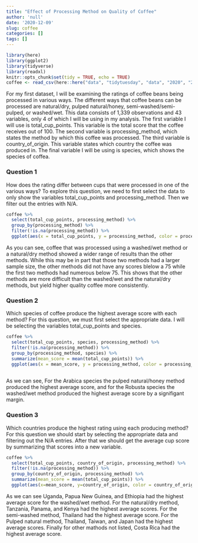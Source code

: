 ```yaml
---
title: "Effect of Processing Method on Quality of Coffee"
author: 'null'
date: '2020-12-09'
slug: coffee
categories: []
tags: []
---
```

```r
library(here)
library(ggplot2)
library(tidyverse)
library(readxl)
knitr::opts_chunk$set(tidy = TRUE, echo = TRUE)
coffee <- read_csv(here::here("data", "tidytuesday", "data", "2020", "2020-07-07", "coffee_ratings.csv"))
```

For my first dataset, I will be examining the ratings of coffee beans being processed in various ways. The different ways that coffee beans can be processed are natural/dry, pulped natural/honey, semi-washed/semi-pulped, or washed/wet. This data consists of 1,339 observations and 43 variables, only 4 of which I will be using in my analysis. The first variable I will use is total_cup_points. This variable is the total score that the coffee receives out of 100. The second variable is processing_method, which states the method by which this coffee was processed. The third variable is country_of_origin. This variable states which country the coffee was produced in. The final variable I will be using is species, which shows the species of coffea.

### Question 1
How does the rating differ between cups that were processed in one of the various ways? To explore this question, we need to first select the data to only show the variables total_cup_points and processing_method. Then we filter out the entries with N/A.
```r
coffee %>%
  select(total_cup_points, processing_method) %>%
  group_by(processing_method) %>%
  filter(!is.na(processing_method)) %>%
  ggplot(aes(x = total_cup_points, y = processing_method, color = processing_method)) + geom_count(show.legend=F) + ggtitle("Score per Processing Method") + xlab("Total Cup Score") + ylab("Processing Method")
```
As you can see, coffee that was processed using a washed/wet method or a natural/dry method showed a wider range of results than the other methods. While this may be in part that those two methods had a larger sample size, the other methods did not have any scores blelow a 75 while the first two methods had numerous below 75. This shows that the other methods are more difficult than the washed/wet and the natural/dry methods, but yield higher quality coffee more consistently.


### Question 2
Which species of coffee produce the highest average score with each method? For this question, we must first select the appropriate data. I will be selecting the variables total_cup_points and species.
```r
coffee %>%
  select(total_cup_points, species, processing_method) %>%
  filter(!is.na(processing_method)) %>%
  group_by(processing_method, species) %>%
  summarize(mean_score = mean(total_cup_points)) %>%
  ggplot(aes(x = mean_score, y = processing_method, color = processing_method)) +geom_point(show.legend=F) + facet_wrap(~ species) + ggtitle("Average Score per Species") +xlab("Mean Score") + ylab("Processing Method")
  
```
As we can see, For the Arabica species the pulped natural/honey method produced the highest average score, and for the Robusta species the washed/wet method produced the highest average score by a signifigant margin.


### Question 3
Which countries produce the highest rating using each producing method? For this question we should start by selecting the appropriate data and filtering out the N/A entries. After that we should get the average cup score by summarizing that scores into a new variable.
```r
coffee %>%
  select(total_cup_points, country_of_origin, processing_method) %>%
  filter(!is.na(processing_method)) %>%
  group_by(country_of_origin, processing_method) %>%
  summarize(mean_score = mean(total_cup_points)) %>%
  ggplot(aes(x=mean_score, y=country_of_origin, color = country_of_origin)) +geom_point(show.legend=F) + facet_grid(~ processing_method) + ggtitle("Average Score per Country of Origin") + xlab("Mean Score") + ylab("County of Origin")
```
As we can see Uganda, Papua New Guinea, and Ethiopia had the highest average score for the washed/wet method. For the natural/dry method, Tanzania, Panama, and Kenya had the highest average scores. For the semi-washed method, Thailand had the highest average score. For the Pulped natural method, Thailand, Taiwan, and Japan had the highest average scores. Finally for other mathods not listed, Costa Rica had the highest average score.